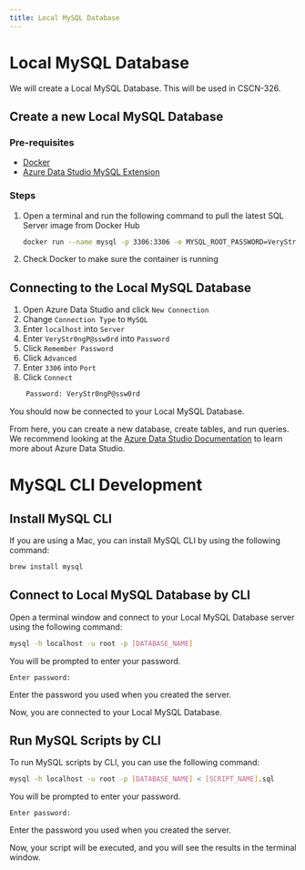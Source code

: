 ```yaml
---
title: Local MySQL Database
---
```


# Local MySQL Database

We will create a Local MySQL Database. This will be used in CSCN-326.

## Create a new Local MySQL Database

### Pre-requisites
- [Docker](https://www.docker.com/products/docker-desktop)
- [Azure Data Studio MySQL Extension](https://learn.microsoft.com/en-us/azure-data-studio/extensions/mysql-extension#install-the-mysql-extension)

### Steps

1. Open a terminal and run the following command to pull the latest SQL Server image from Docker Hub
    ```bash
    docker run --name mysql -p 3306:3306 -e MYSQL_ROOT_PASSWORD=VeryStr0ngP@ssw0rd -d mysql:latest
    ```

2. Check Docker to make sure the container is running

## Connecting to the Local MySQL Database

1. Open Azure Data Studio and click `New Connection`
2. Change `Connection Type` to `MySQL`
2. Enter `localhost` into `Server`
3. Enter `VeryStr0ngP@ssw0rd` into `Password`
4. Click `Remember Password`
5. Click `Advanced`
6. Enter `3306` into `Port`
7. Click `Connect`

```bash
    Password: VeryStr0ngP@ssw0rd
```

You should now be connected to your Local MySQL Database.

From here, you can create a new database, create tables, and run queries. We recommend looking at the [Azure Data Studio Documentation](https://learn.microsoft.com/en-us/azure-data-studio/what-is-azure-data-studio?view=sql-server-ver15) to learn more about Azure Data Studio.

# MySQL CLI Development

## Install MySQL CLI

If you are using a Mac, you can install MySQL CLI by using the following command:

```bash
brew install mysql
```

## Connect to Local MySQL Database by CLI

Open a terminal window and connect to your Local MySQL Database server using the following command:

```bash
mysql -h localhost -u root -p [DATABASE_NAME]
```

You will be prompted to enter your password.

```
Enter password:
```

Enter the password you used when you created the server.

Now, you are connected to your Local MySQL Database.

## Run MySQL Scripts by CLI

To run MySQL scripts by CLI, you can use the following command:

```bash
mysql -h localhost -u root -p [DATABASE_NAME] < [SCRIPT_NAME].sql
```

You will be prompted to enter your password.

```
Enter password:
```

Enter the password you used when you created the server.

Now, your script will be executed, and you will see the results in the terminal window.